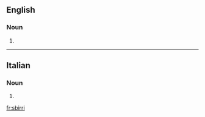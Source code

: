 ==English==

===Noun===
{{head|en|noun plural form}}

# {{plural of|sbirro|lang=en}}

----

==Italian==

===Noun===
{{head|it|noun plural form|g=m}}

# {{plural of|sbirro|lang=it}}

[[fr:sbirri]]